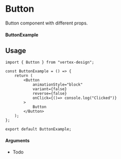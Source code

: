 
<Meta of={Button} title="Button" />

# Button

Button component with different props.

#### ButtonExample

<Canvas of={Button.Primary} />

## Usage

```tsx
import { Button } from "vertex-design";

const ButtonExample = () => {
    return (
        <Button
            animationStyle="block"
            variant={false}
            reverse={false}
            onClick={()=> console.log("Clicked")}
        >
            Button
        </Button>
    );
};

export default ButtonExample;
```

#### Arguments

- Todo
